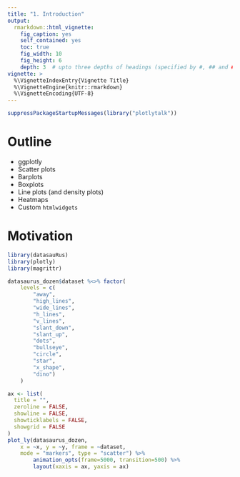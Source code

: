 ```yaml
---
title: "1. Introduction"
output:
  rmarkdown::html_vignette:
    fig_caption: yes
    self_contained: yes
    toc: true
    fig_width: 10
    fig_height: 6
    depth: 3  # upto three depths of headings (specified by #, ## and ###)  
vignette: >
  %\VignetteIndexEntry{Vignette Title}
  %\VignetteEngine{knitr::rmarkdown}
  %\VignetteEncoding{UTF-8}
---
```


```r
suppressPackageStartupMessages(library("plotlytalk"))
```
# Outline

- ggplotly
- Scatter plots
- Barplots
- Boxplots
- Line plots (and density plots)
- Heatmaps
- Custom `htmlwidgets`


# Motivation

```r

library(datasauRus)
library(plotly)
library(magrittr)

datasaurus_dozen$dataset %<>% factor(
    levels = c(
        "away", 
        "high_lines", 
        "wide_lines",
        "h_lines", 
        "v_lines",
        "slant_down", 
        "slant_up", 
        "dots",
        "bullseye",
        "circle",
        "star", 
        "x_shape",
        "dino")
    )

ax <- list(
  title = "",
  zeroline = FALSE,
  showline = FALSE,
  showticklabels = FALSE,
  showgrid = FALSE
)
plot_ly(datasaurus_dozen, 
    x = ~x, y = ~y, frame = ~dataset, 
    mode = "markers", type = "scatter") %>% 
        animation_opts(frame=5000, transition=500) %>%
        layout(xaxis = ax, yaxis = ax)


```
